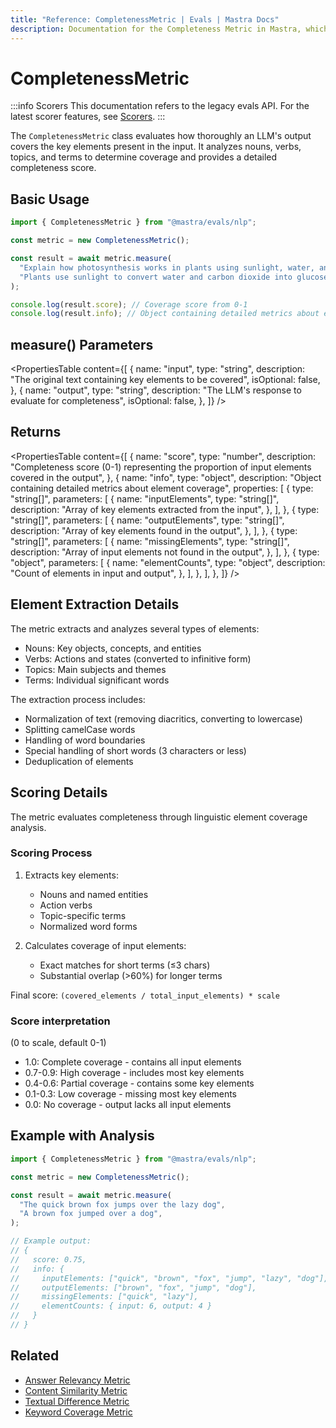 ```yaml
---
title: "Reference: CompletenessMetric | Evals | Mastra Docs"
description: Documentation for the Completeness Metric in Mastra, which evaluates how thoroughly LLM outputs cover key elements present in the input.
---
```


# CompletenessMetric

:::info Scorers
This documentation refers to the legacy evals API. For the latest scorer features, see [Scorers](/docs/scorers/overview).
:::

The `CompletenessMetric` class evaluates how thoroughly an LLM's output covers the key elements present in the input. It analyzes nouns, verbs, topics, and terms to determine coverage and provides a detailed completeness score.

## Basic Usage

```typescript
import { CompletenessMetric } from "@mastra/evals/nlp";

const metric = new CompletenessMetric();

const result = await metric.measure(
  "Explain how photosynthesis works in plants using sunlight, water, and carbon dioxide.",
  "Plants use sunlight to convert water and carbon dioxide into glucose through photosynthesis.",
);

console.log(result.score); // Coverage score from 0-1
console.log(result.info); // Object containing detailed metrics about element coverage
```

## measure() Parameters

<PropertiesTable
  content={[
    {
      name: "input",
      type: "string",
      description: "The original text containing key elements to be covered",
      isOptional: false,
    },
    {
      name: "output",
      type: "string",
      description: "The LLM's response to evaluate for completeness",
      isOptional: false,
    },
  ]}
/>

## Returns

<PropertiesTable
  content={[
    {
      name: "score",
      type: "number",
      description:
        "Completeness score (0-1) representing the proportion of input elements covered in the output",
    },
    {
      name: "info",
      type: "object",
      description: "Object containing detailed metrics about element coverage",
      properties: [
        {
          type: "string[]",
          parameters: [
            {
              name: "inputElements",
              type: "string[]",
              description: "Array of key elements extracted from the input",
            },
          ],
        },
        {
          type: "string[]",
          parameters: [
            {
              name: "outputElements",
              type: "string[]",
              description: "Array of key elements found in the output",
            },
          ],
        },
        {
          type: "string[]",
          parameters: [
            {
              name: "missingElements",
              type: "string[]",
              description: "Array of input elements not found in the output",
            },
          ],
        },
        {
          type: "object",
          parameters: [
            {
              name: "elementCounts",
              type: "object",
              description: "Count of elements in input and output",
            },
          ],
        },
      ],
    },
  ]}
/>

## Element Extraction Details

The metric extracts and analyzes several types of elements:

- Nouns: Key objects, concepts, and entities
- Verbs: Actions and states (converted to infinitive form)
- Topics: Main subjects and themes
- Terms: Individual significant words

The extraction process includes:

- Normalization of text (removing diacritics, converting to lowercase)
- Splitting camelCase words
- Handling of word boundaries
- Special handling of short words (3 characters or less)
- Deduplication of elements

## Scoring Details

The metric evaluates completeness through linguistic element coverage analysis.

### Scoring Process

1. Extracts key elements:
   - Nouns and named entities
   - Action verbs
   - Topic-specific terms
   - Normalized word forms

2. Calculates coverage of input elements:
   - Exact matches for short terms (≤3 chars)
   - Substantial overlap (>60%) for longer terms

Final score: `(covered_elements / total_input_elements) * scale`

### Score interpretation

(0 to scale, default 0-1)

- 1.0: Complete coverage - contains all input elements
- 0.7-0.9: High coverage - includes most key elements
- 0.4-0.6: Partial coverage - contains some key elements
- 0.1-0.3: Low coverage - missing most key elements
- 0.0: No coverage - output lacks all input elements

## Example with Analysis

```typescript
import { CompletenessMetric } from "@mastra/evals/nlp";

const metric = new CompletenessMetric();

const result = await metric.measure(
  "The quick brown fox jumps over the lazy dog",
  "A brown fox jumped over a dog",
);

// Example output:
// {
//   score: 0.75,
//   info: {
//     inputElements: ["quick", "brown", "fox", "jump", "lazy", "dog"],
//     outputElements: ["brown", "fox", "jump", "dog"],
//     missingElements: ["quick", "lazy"],
//     elementCounts: { input: 6, output: 4 }
//   }
// }
```

## Related

- [Answer Relevancy Metric](./answer-relevancy)
- [Content Similarity Metric](./content-similarity)
- [Textual Difference Metric](./textual-difference)
- [Keyword Coverage Metric](./keyword-coverage)
